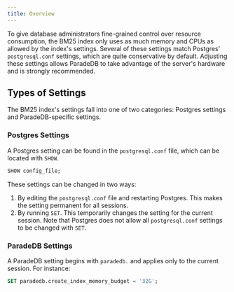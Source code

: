 ```yaml
---
title: Overview
---
```


To give database administrators fine-grained control over resource consumption, the BM25 index only uses as much memory and CPUs as allowed by the index's settings. Several of these settings
match Postgres' `postgresql.conf` settings, which are quite conservative by default. Adjusting these settings allows ParadeDB to take advantage of the server's hardware and is
strongly recommended.

## Types of Settings

The BM25 index's settings fall into one of two categories: Postgres settings and ParadeDB-specific settings.

### Postgres Settings

A Postgres setting can be found in the `postgresql.conf` file, which can be located with `SHOW`.

```sql
SHOW config_file;
```

These settings can be changed in two ways:

1. By editing the `postgresql.conf` file and restarting Postgres. This makes the setting permanent for all sessions.
2. By running `SET`. This temporarily changes the setting for the current session. Note that Postgres does not allow all `postgresql.conf` settings to be changed with `SET`.

### ParadeDB Settings

A ParadeDB setting begins with `paradedb.` and applies only to the current session. For instance:

```sql
SET paradedb.create_index_memory_budget = '32G';
```
